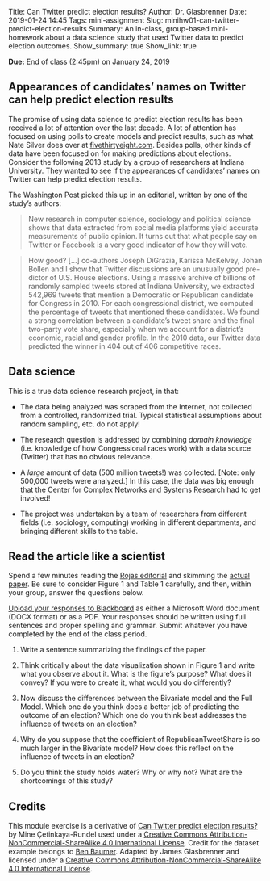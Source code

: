 Title: Can Twitter predict election results?
Author: Dr. Glasbrenner
Date: 2019-01-24 14:45
Tags: mini-assignment
Slug: minihw01-can-twitter-predict-election-results
Summary: An in-class, group-based mini-homework about a data science study that used Twitter data to predict election outcomes.
Show_summary: true
Show_link: true

[**Due:** End of class (2:45pm) on January 24, 2019]{.h3}

## Appearances of candidates' names on Twitter can help predict election results

The promise of using data science to predict election results has been received a lot of attention over the last decade.
A lot of attention has focused on using polls to create models and predict results, such as what Nate Silver does over at [fivethirtyeight.com][538].
Besides polls, other kinds of data have been focused on for making predictions about elections.
Consider the following 2013 study by a group of researchers at Indiana University.
They wanted to see if the appearances of candidates’ names on Twitter can help predict election results.

The Washington Post picked this up in an editorial, written by one of the study's authors:

> New research in computer science, sociology and political science shows that data extracted from social media platforms yield accurate measurements of public opinion.
> It turns out that what people say on Twitter or Facebook is a very good indicator of how they will vote.
 
> How good?
> [...]
> co-authors Joseph DiGrazia, Karissa McKelvey, Johan Bollen and I show that Twitter discussions are an unusually good pre- dictor of U.S. House elections.
> Using a massive archive of billions of randomly sampled tweets stored at Indiana University, we extracted 542,969 tweets that mention a Democratic or Republican candidate for Congress in 2010.
> For each congressional district, we computed the percentage of tweets that mentioned these candidates.
> We found a strong correlation between a candidate’s tweet share and the final two-party vote share, especially when we account for a district’s economic, racial and gender profile.
> In the 2010 data, our Twitter data predicted the winner in 404 out of 406 competitive races.

## Data science

This is a true data science research project, in that:

*   The data being analyzed was scraped from the Internet, not collected from a controlled, randomized trial.
    Typical statistical assumptions about random sampling, etc. do not apply!

*   The research question is addressed by combining *domain knowledge* (i.e. knowledge of how Congressional races work) with a data source (Twitter) that has no obvious relevance.

*   A *large* amount of data (500 million tweets!) was collected.
    [Note: only 500,000 tweets were analyzed.]
    In this case, the data was big enough that the Center for Complex Networks and Systems Research had to get involved!

*   The project was undertaken by a team of researchers from different fields (i.e. sociology, computing) working in different departments, and bringing different skills to the table.

## Read the article like a scientist

Spend a few minutes reading the [Rojas editorial][wapo-rojas-editorial] and skimming the [actual paper][digrazia-paper].
Be sure to consider Figure 1 and Table 1 carefully, and then, within your group, answer the questions below.

[Upload your responses to Blackboard][blackboard-assignment] as either a Microsoft Word document (DOCX format) or as a PDF.
Your responses should be written using full sentences and proper spelling and grammar.
Submit whatever you have completed by the end of the class period.

1.  Write a sentence summarizing the findings of the paper.

2.  Think critically about the data visualization shown in Figure 1 and write what you observe about it.
    What is the figure's purpose?
    What does it convey?
    If you were to create it, what would you do differently?

3.  Now discuss the differences between the Bivariate model and the Full Model.
    Which one do you think does a better job of predicting the outcome of an election?
    Which one do you think best addresses the influence of tweets on an election?

4.  Why do you suppose that the coefficient of RepublicanTweetShare is so much larger in the Bivariate model?
    How does this reflect on the influence of tweets in an election?

5.  Do you think the study holds water?
    Why or why not?
    What are the shortcomings of this study?

## Credits

This module exercise is a derivative of [Can Twitter predict election results?][duke-sta112-adapted] by Mine Çetinkaya-Rundel used under a [Creative Commons Attribution-NonCommercial-ShareAlike 4.0 International License][cc-by-nc-sa-4].
Credit for the dataset example belongs to [Ben Baumer](http://www.math.smith.edu/~bbaumer/).
Adapted by James Glasbrenner and licensed under a [Creative Commons Attribution-NonCommercial-ShareAlike 4.0 International License][cc-by-nc-sa-4].

[538]:                   http://fivethirtyeight.com
[cc-by-nc-sa-4]:         http://creativecommons.org/licenses/by-nc-sa/4.0/
[digrazia-paper]:        /doc/DiGrazia2013_SSRN_MoreTweetsMoreVotes-id2235423.pdf
[duke-sta112-adapted]:   https://github.com/mine-cetinkaya-rundel/sta112_f15/blob/8e70667fc8db04f3a65b1c01a57ff747a6c9ed0a/application-exercises/app_Twitter_election_results.Rmd
[wapo-rojas-editorial]:  http://www.washingtonpost.com/opinions/how-twitter-can-predict-an-election/2013/08/11/35ef885a-0108-11e3-96a8-d3b921c0924a_story.html 
[blackboard-assignment]: https://mymasonportal.gmu.edu/webapps/blackboard/content/listContent.jsp?course_id=_359486_1&content_id=_8843087_1
